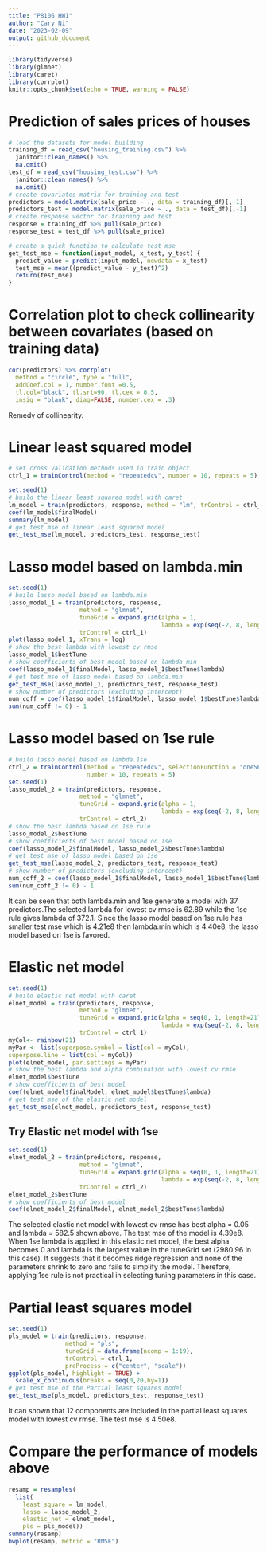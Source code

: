 ```yaml
---
title: "P8106 HW1"
author: "Cary Ni"
date: "2023-02-09"
output: github_document
---
```


```r
library(tidyverse)
library(glmnet)
library(caret)
library(corrplot)
knitr::opts_chunk$set(echo = TRUE, warning = FALSE)
```

# Prediction of sales prices of houses

```r
# load the datasets for model building
training_df = read_csv("housing_training.csv") %>% 
  janitor::clean_names() %>% 
  na.omit()
test_df = read_csv("housing_test.csv") %>% 
  janitor::clean_names() %>% 
  na.omit()
# create covariates matrix for training and test
predictors = model.matrix(sale_price ~ ., data = training_df)[,-1]
predictors_test = model.matrix(sale_price ~ ., data = test_df)[,-1]
# create response vector for training and test
response = training_df %>% pull(sale_price)
response_test = test_df %>% pull(sale_price)

# create a quick function to calculate test mse
get_test_mse = function(input_model, x_test, y_test) {
  predict_value = predict(input_model, newdata = x_test)
  test_mse = mean((predict_value - y_test)^2)
  return(test_mse)
}
```

# Correlation plot to check collinearity between covariates (based on training data)

```r
cor(predictors) %>% corrplot(
  method = "circle", type = "full", 
  addCoef.col = 1, number.font =0.5,
  tl.col="black", tl.srt=90, tl.cex = 0.5,
  insig = "blank", diag=FALSE, number.cex = .3)
```

Remedy of collinearity.

# Linear least squared model

```r
# set cross validation methods used in train object
ctrl_1 = trainControl(method = "repeatedcv", number = 10, repeats = 5)

set.seed(1)
# build the linear least squared model with caret
lm_model = train(predictors, response, method = "lm", trControl = ctrl_1)
coef(lm_model$finalModel)
summary(lm_model)
# get test mse of linear least squared model
get_test_mse(lm_model, predictors_test, response_test)
```

# Lasso model based on lambda.min

```r
set.seed(1)
# build lasso model based on lambda.min
lasso_model_1 = train(predictors, response, 
                    method = "glmnet",
                    tuneGrid = expand.grid(alpha = 1,
                                           lambda = exp(seq(-2, 8, length=100))),
                    trControl = ctrl_1)
plot(lasso_model_1, xTrans = log)
# show the best lambda with lowest cv rmse
lasso_model_1$bestTune
# show coefficients of best model based on lambda min
coef(lasso_model_1$finalModel, lasso_model_1$bestTune$lambda)
# get test mse of lasso model based on lambda.min
get_test_mse(lasso_model_1, predictors_test, response_test)
# show number of predictors (excluding intercept)
num_coff = coef(lasso_model_1$finalModel, lasso_model_1$bestTune$lambda) 
sum(num_coff != 0) - 1
```

# Lasso model based on 1se rule

```r
# build lasso model based on lambda.1se
ctrl_2 = trainControl(method = "repeatedcv", selectionFunction = "oneSE",
                      number = 10, repeats = 5)
set.seed(1)
lasso_model_2 = train(predictors, response, 
                    method = "glmnet",
                    tuneGrid = expand.grid(alpha = 1,
                                           lambda = exp(seq(-2, 8, length=100))),
                    trControl = ctrl_2)
# show the best lambda based on 1se rule
lasso_model_2$bestTune
# show coefficients of best model based on 1se
coef(lasso_model_2$finalModel, lasso_model_2$bestTune$lambda)
# get test mse of lasso model based on 1se
get_test_mse(lasso_model_2, predictors_test, response_test)
# show number of predictors (excluding intercept)
num_coff_2 = coef(lasso_model_1$finalModel, lasso_model_1$bestTune$lambda) 
sum(num_coff_2 != 0) - 1
```

It can be seen that both lambda.min and 1se generate a model with 37 predictors.The selected lambda for lowest cv rmse is 62.89 while the 1se rule gives lambda of 372.1. Since the lasso model based on 1se rule has smaller test mse which is 4.21e8 then lambda.min which is 4.40e8, the lasso model based on 1se is favored. 

# Elastic net model

```r
set.seed(1)
# build elastic net model with caret
elnet_model = train(predictors, response, 
                    method = "glmnet",
                    tuneGrid = expand.grid(alpha = seq(0, 1, length=21),
                                           lambda = exp(seq(-2, 8, length=50))),
                    trControl = ctrl_1)
myCol<- rainbow(21)
myPar <- list(superpose.symbol = list(col = myCol),
superpose.line = list(col = myCol))
plot(elnet_model, par.settings = myPar)
# show the best lambda and alpha combination with lowest cv rmse
elnet_model$bestTune
# show coefficients of best model
coef(elnet_model$finalModel, elnet_model$bestTune$lambda)
# get test mse of the elastic net model
get_test_mse(elnet_model, predictors_test, response_test)
```

## Try Elastic net model with 1se

```r
set.seed(1)
elnet_model_2 = train(predictors, response, 
                    method = "glmnet",
                    tuneGrid = expand.grid(alpha = seq(0, 1, length=21),
                                           lambda = exp(seq(-2, 8, length=50))),
                    trControl = ctrl_2)
elnet_model_2$bestTune
# show coefficients of best model
coef(elnet_model_2$finalModel, elnet_model_2$bestTune$lambda)
```

The selected elastic net model with lowest cv rmse has best alpha = 0.05 and lambda = 582.5 shown above. The test mse of the model is 4.39e8. When 1se lambda is applied in this elastic net model, the best alpha becomes 0 and lambda is the largest value in the tuneGrid set (2980.96 in this case). It suggests that it becomes ridge regression and none of the parameters shrink to zero and fails to simplify the model. Therefore, applying 1se rule is not practical in selecting tuning parameters in this case. 

# Partial least squares model

```r
set.seed(1)
pls_model = train(predictors, response,
                method = "pls",
                tuneGrid = data.frame(ncomp = 1:19),
                trControl = ctrl_1,
                preProcess = c("center", "scale"))
ggplot(pls_model, highlight = TRUE) + 
  scale_x_continuous(breaks = seq(0,20,by=1))
# get test mse of the Partial least squares model
get_test_mse(pls_model, predictors_test, response_test)
```

It can shown that 12 components are included in the partial least squares model with lowest cv rmse. The test mse is 4.50e8.

# Compare the performance of models above

```r
resamp = resamples(
  list(
    least_square = lm_model,
    lasso = lasso_model_2,
    elastic_net = elnet_model,
    pls = pls_model))
summary(resamp)
bwplot(resamp, metric = "RMSE")
```

